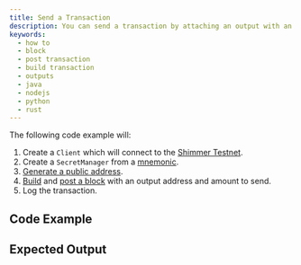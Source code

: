 ```yaml
---
title: Send a Transaction
description: You can send a transaction by attaching an output with an address and amount to a block.
keywords:
  - how to
  - block
  - post transaction
  - build transaction
  - outputs
  - java
  - nodejs
  - python
  - rust
---
```



<WalletRecommendation />

The following code example will:

1. Create a `Client` which will connect to the [Shimmer Testnet](https://api.testnet.shimmer.network).
2. Create a `SecretManager` from a [mnemonic](02_generate_mnemonic.mdx).
3. [Generate a public address](03_generate_addresses.mdx).
4. [Build](07_create_block.mdx) and [post a block](08_post_block.mdx) with an output address and amount to send.
5. Log the transaction.

<IotaJs exampleURL='https://wiki.iota.org/iota.js/how_tos/transaction' />

## Code Example

<Tabs groupId="language">
  <TabItem value="rust" label="Rust">
    <RustCode />
  </TabItem>
  <TabItem value="node" label="Node.js">
    <NodejsCode />
  </TabItem>
  <TabItem value="python" label="Python">
    <PythonCode />
  </TabItem>
  <TabItem value="java" label="Java">
    <JavaCode />
  </TabItem>
</Tabs>

## Expected Output

<Tabs groupId="language">
  <TabItem value="rust" label="Rust">
    <RustOutput />
  </TabItem>
  <TabItem value="node" label="Node.js">
    <NodejsOutput />
  </TabItem>
  <TabItem value="python" label="Python">
    <PythonOutput />
  </TabItem>
  <TabItem value="java" label="Java">
    <JavaOutput />
  </TabItem>
</Tabs>
